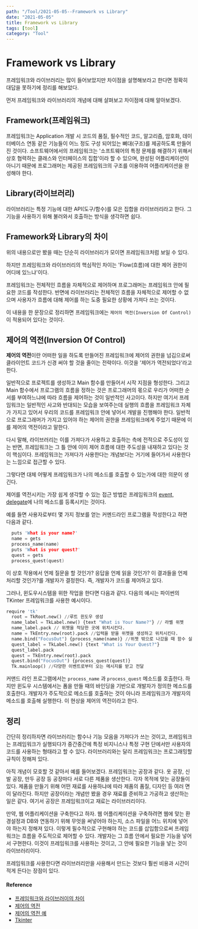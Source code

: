 ---
path: "/Tool/2021-05-05--Framework vs Library"
date: "2021-05-05"
title: Framework vs Library
tags: [tool]
category: "Tool"
---

# Framework vs Library

프레임워크와 라이브러리는 많이 들어보았지만 차이점을 설명해보라고 한다면 정확히 대답을 못하기에 정리를 해보았다.

먼저 프레임워크와 라이브러리의 개념에 대해 살펴보고 차이점에 대해 알아보겠다.

## Framework(프레임워크)
프레임워크는 Application 개발 시 코드의 품질, 필수적인 코드, 알고리즘, 암호화, 데이터베이스 연동 같은 기능들이 어느 정도 구성 되어있는 뼈대(구조)를 제공하도록 만들어진 것이다.
소프트웨어에서의 프레임워크는 '소프트웨어의 특정 문제를 해결하기 위해서 상호 협력하는 클래스와 인터페이스의 집합'이라 할 수 있으며, 완성된 어플리케이션이 아니기 때문에 프로그래머는 제공된 프레임워크의 구조를 이용하여 어플리케이션을 완성해야 한다.

## Library(라이브러리)
라이브러리는 특정 기능에 대한 API(도구/함수)를 모은 집합을 라이브러리라고 한다.
그 기능을 사용하기 위해 불러와서 호출하는 방식을 생각하면 쉽다.

## Framework와 Library의 차이
위의 내용으로만 봤을 때는 단순히 라이브러리가 모이면 프레임워크처럼 보일 수 있다.

하지만 프레임워크와 라이브러리의 핵심적인 차이는 'Flow(흐름)에 대한 제어 권한이 어디에 있느냐'이다.

프레임워크는 전체적인 흐름을 자체적으로 제어하며 프로그래머는 프레임워크 안에 필요한 코드를 작성한다. 반면에 라이브러리는 전체적인 흐름을 자체적으로 제어할 수 없으며 사용자가 흐름에 대해 제어를 하는 도중 필요한 상황에 가져다 쓰는 것이다.

이 내용을 한 문장으로 정리하면 프레임워크에는 `제어의 역전(Inversion Of Control)`이 적용되어 있다는 것이다.

## 제어의 역전(Inversion Of Control)

**제어의 역전**이란 어떠한 일을 하도록 만들어진 프레임워크에 제어의 권한을 넘김으로써 클라이언트 코드가 신경 써야 할 것을 줄이는 전략이다. 이것을 '제어가 역전되었다'라고 한다.

일반적으로 프로젝트를 생성하고 Main 함수를 만들어서 시작 지점을 형성한다. 그리고 Main 함수에서 프로그램의 흐름을 정하는 것은 프로그래머의 몫으로 우리가 어떠한 순서를 부여하느냐에 따라 흐름을 제어하는 것이 일반적인 사고이다.
하지만 여기서 프레임워크는 일반적인 사고와 반대되는 모습을 보여주는데 실행의 흐름을 프레임워크 자체가 가지고 있어서 우리의 코드를 프레임워크 안에 넣어서 개발을 진행해야 한다.
일반적으로 프로그래머가 가지고 있어야 하는 제어의 권한을 프레임워크에게 주었기 때문에 이를 제어의 역전이라고 말한다.

다시 말해, 라이브러리는 이를 가져다가 사용하고 호출하는 측에 전적으로 주도성이 있는 반면, 프레임워크는 그 틀 안에 이미 제어 흐름에 대한 주도성을 내재하고 있다는 것이 핵심이다.
프레임워크는 가져다가 사용한다는 개념보다는 거기에 들어가서 사용한다는 느낌으로 접근할 수 있다.

그렇다면 대체 어떻게 프레임워크가 나의 메소드를 호출할 수 있는가에 대한 의문이 생긴다.

제어를 역전시키는 가장 쉽게 생각할 수 있는 접근 방법은 프레임워크의 [event, delegate](https://blog.hexabrain.net/151)에 나의 메소드를 등록시키는 것이다.
<!--
event는 '특정 사건이 벌어지면 알리는 메시지'라고 할 수 있다. delegate를 사용하여 event처리를 한다.
delegate는 한마디로 말해서 대리자라고 말할 수 있다. event가 발생하면 delegate를 이용해서 발생한 event처리에 대한 메소드를 호출한다.
-->

예를 들면 사용자로부터 몇 가지 정보를 얻는 커멘드라인 프로그램을 작성한다고 하면 다음과 같다.

~~~ c
  puts 'What is your name?'
  name = gets
  process_name(name)
  puts 'What is your quest?'
  quest = gets
  process_quest(quest)
~~~

이 상호 작용에서 언제 질문을 할 것인가? 응답을 언제 읽을 것인가? 이 결과들을 언제 처리할 것인가?를 개발자가 결정한다. 즉, 개발자가 코드를 제어하고 있다.

그러나, 윈도우시스템을 위한 작업을 한다면 다음과 같다. 다음의 예시는 파이썬의 TKinter 프레임워크를 사용한 예시이다.
~~~ py
require 'tk'
  root = TkRoot.new() //루트 윈도우 생성
  name_label = TkLabel.new() {text "What is Your Name?"} // 라벨 위젯
  name_label.pack // 위젯을 적당한 곳에 위치시킨다.
  name = TkEntry.new(root).pack //입력을 받을 위젯을 생성하고 위치시킨다.
  name.bind("FocusOut") {process_name(name)} //위젯 밖으로 나갔을 때 함수 실행
  quest_label = TkLabel.new() {text "What is Your Quest?"}
  quest_label.pack
  quest = TkEntry.new(root).pack
  quest.bind("FocusOut") {process_quest(quest)}
  Tk.mainloop() //다양한 이벤트로부터 오는 메시지를 받고 전달
~~~

커맨드 라인 프로그램에서는 `process_name` 과 `process_quest` 메소드를 호출한다.
하지만 윈도우 시스템에서는 폼을 만들 때의 바인딩을 기반으로 개발자가 정의한 메소드를 호출한다. 개발자가 주도적으로 메소드를 호출하는 것이 아니라 프레임워크가 개발자의 메소드를 호출해 실행한다. 이 현상을 제어의 역전이라고 한다.

## 정리
간단히 정리하자면 라이브러리는 함수나 기능 모음을 가져다가 쓰는 것이고, 프레임워크는 프레임워크가 실행되다가 중간중간에 특정 비지니스나 특정 구현 단에서만 사용자의 코드를 사용하는 형태라고 할 수 있다.
라이브러리와는 달리 프레임워크는 프로그래밍할 규칙이 정해져 있다.

아직 개념이 모호할 것 같아서 예를 들어보겠다.
프레임워크는 공장과 같다. 옷 공장, 신발 공장, 만두 공장 등 공장마다 서로 다른 제품을 생산한다. 각자 목적에 맞는 공장들이 있다.
제품을 만들기 위해 어떤 재료를 사용하냐에 따라 제품의 품질, 디자인 등 여러 면이 달라진다. 하지만 공장이라는 개념만 봤을 경우 재료를 준비하고 가공하고 생산하는 일은 같다. 여기서 공장은 프레임워크이고 재료는 라이브러리이다.

만약, 웹 어플리케이션을 구축한다고 하자. 웹 어플리케이션을 구축하려면 웹에 맞는 환경설정과 DB와 연동하기 위해 무엇을 써넣어야 하는지, 소스 파일을 어느 위치에 넣어야 하는지 정해져 있다. 이렇게 필수적으로 구현해야 하는 코드를 삽입함으로써 프레임워크는 흐름을 주도적으로 제어할 수 있다. 개발자는 그 흐름 안에서 필요한 기능을 넣어서 구현한다.
이것이 프레임워크를 사용하는 것이고, 그 안에 필요한 기능을 넣는 것이 라이브러리이다.

프레임워크를 사용한다면 라이브러리만을 사용해서 만드는 것보다 훨씬 비용과 시간이 적게 든다는 장점이 있다.


#### Reference
- [프레임워크와 라이브러이의 차이](https://mangkyu.tistory.com/4)
- [제어의 역전](https://webclub.tistory.com/458)
- [제어의 역전 예](https://vandbt.tistory.com/43)
- [Tkinter](http://pythonstudy.xyz/python/article/120-Tkinter-소개)